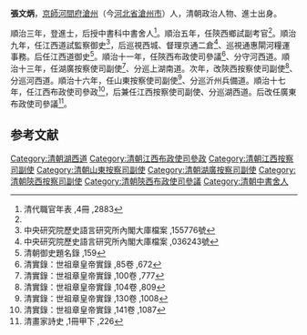 {{About|順治三年進士'''張文炳'''}}
'''張文炳'''，[[京師|京師]][[河間府|河間府]][[滄州|滄州]]（今[[河北省|河北省]][[滄州市|滄州市]]）人，清朝政治人物、進士出身。

順治三年，登進士，后授中書科中書舍人<ref name="#1">清代職官年表 ,4冊 ,2883</ref>。順治五年，任陝西鄉試副考官<ref name="#1"/>。順治九年，任江西道試監察御史<ref>中央研究院歷史語言研究所內閣大庫檔案 ,155776號</ref>，后巡視西城、督理京通二倉<ref>中央研究院歷史語言研究所內閣大庫檔案 ,036243號</ref>、巡視通惠閘河糧運事務。后任江西道御史<ref>清朝御史題名錄 ,159</ref>。順治十一年，任陝西布政使司參議<ref>清實錄：世祖章皇帝實錄 ,85卷 ,672</ref>、分守河西道。順治十三年，任湖廣按察使司副使<ref>清實錄：世祖章皇帝實錄 ,100卷 ,777</ref>、分巡上湖南道。次年，改陝西按察使司副使<ref>清實錄：世祖章皇帝實錄 ,104卷 ,809</ref>、分巡河西道。順治十六年，任山東按察使司副使<ref>清實錄：世祖章皇帝實錄 ,130卷 ,1008</ref>、分巡沂州兵備道。順治十七年，任江西布政使司參政<ref>清實錄：世祖章皇帝實錄 ,141卷 ,1087</ref>，后兼任江西按察使司副使、分巡湖西道。后改任廣東布政使司參議<ref>清畫家詩史 ,1冊甲下 ,226</ref>。

==参考文献==
{{reflist|2}}
{{清朝人物小作品}}
{{順治三年丙戌科殿試金榜}}

[[Category:清朝湖西道|Category:清朝湖西道]]
[[Category:清朝江西布政使司參政|Category:清朝江西布政使司參政]]
[[Category:清朝江西按察司副使|Category:清朝江西按察司副使]]
[[Category:清朝山東按察司副使|Category:清朝山東按察司副使]]
[[Category:清朝湖廣按察司副使|Category:清朝湖廣按察司副使]]
[[Category:清朝陝西按察司副使|Category:清朝陝西按察司副使]]
[[Category:清朝陝西布政使司參議|Category:清朝陝西布政使司參議]]
[[Category:清朝中書舍人|Category:清朝中書舍人]]